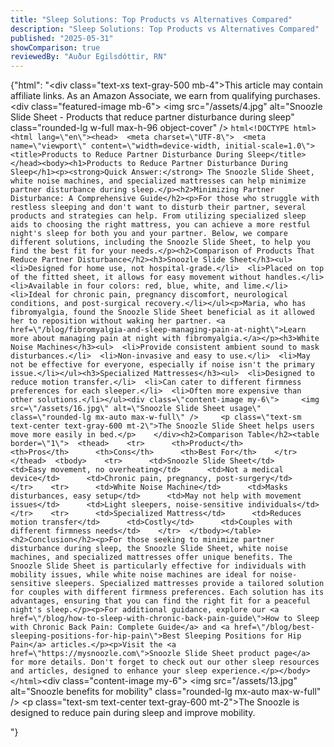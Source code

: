```yaml
---
title: "Sleep Solutions: Top Products vs Alternatives Compared"
description: "Sleep Solutions: Top Products vs Alternatives Compared"
published: "2025-05-31"
showComparison: true
reviewedBy: "Auður Egilsdóttir, RN"
---
```

{"html": "<div class=\"text-xs text-gray-500 mb-4\">This article may contain affiliate links. As an Amazon Associate, we earn from qualifying purchases.</div><div class=\"featured-image mb-6\">   <img src=\"/assets/4.jpg\" alt=\"Snoozle Slide Sheet - Products that reduce partner disturbance during sleep\" class=\"rounded-lg w-full max-h-96 object-cover\" />  </div>```html<!DOCTYPE html><html lang=\"en\"><head>  <meta charset=\"UTF-8\">  <meta name=\"viewport\" content=\"width=device-width, initial-scale=1.0\">  <title>Products to Reduce Partner Disturbance During Sleep</title></head><body><h1>Products to Reduce Partner Disturbance During Sleep</h1><p><strong>Quick Answer:</strong> The Snoozle Slide Sheet, white noise machines, and specialized mattresses can help minimize partner disturbance during sleep.</p><h2>Minimizing Partner Disturbance: A Comprehensive Guide</h2><p>For those who struggle with restless sleeping and don't want to disturb their partner, several products and strategies can help. From utilizing specialized sleep aids to choosing the right mattress, you can achieve a more restful night's sleep for both you and your partner. Below, we compare different solutions, including the Snoozle Slide Sheet, to help you find the best fit for your needs.</p><h2>Comparison of Products That Reduce Partner Disturbance</h2><h3>Snoozle Slide Sheet</h3><ul>  <li>Designed for home use, not hospital-grade.</li>  <li>Placed on top of the fitted sheet, it allows for easy movement without handles.</li>  <li>Available in four colors: red, blue, white, and lime.</li>  <li>Ideal for chronic pain, pregnancy discomfort, neurological conditions, and post-surgical recovery.</li></ul><p>Maria, who has fibromyalgia, found the Snoozle Slide Sheet beneficial as it allowed her to reposition without waking her partner. <a href=\"/blog/fibromyalgia-and-sleep-managing-pain-at-night\">Learn more about managing pain at night with fibromyalgia.</a></p><h3>White Noise Machines</h3><ul>  <li>Provide consistent ambient sound to mask disturbances.</li>  <li>Non-invasive and easy to use.</li>  <li>May not be effective for everyone, especially if noise isn't the primary issue.</li></ul><h3>Specialized Mattresses</h3><ul>  <li>Designed to reduce motion transfer.</li>  <li>Can cater to different firmness preferences for each sleeper.</li>  <li>Often more expensive than other solutions.</li></ul><div class=\"content-image my-6\">     <img src=\"/assets/16.jpg\" alt=\"Snoozle Slide Sheet usage\" class=\"rounded-lg mx-auto max-w-full\" />     <p class=\"text-sm text-center text-gray-600 mt-2\">The Snoozle Slide Sheet helps users move more easily in bed.</p>    </div><h2>Comparison Table</h2><table border=\"1\">  <thead>    <tr>      <th>Product</th>      <th>Pros</th>      <th>Cons</th>      <th>Best For</th>    </tr>  </thead>  <tbody>    <tr>      <td>Snoozle Slide Sheet</td>      <td>Easy movement, no overheating</td>      <td>Not a medical device</td>      <td>Chronic pain, pregnancy, post-surgery</td>    </tr>    <tr>      <td>White Noise Machine</td>      <td>Masks disturbances, easy setup</td>      <td>May not help with movement issues</td>      <td>Light sleepers, noise-sensitive individuals</td>    </tr>    <tr>      <td>Specialized Mattress</td>      <td>Reduces motion transfer</td>      <td>Costly</td>      <td>Couples with different firmness needs</td>    </tr>  </tbody></table><h2>Conclusion</h2><p>For those seeking to minimize partner disturbance during sleep, the Snoozle Slide Sheet, white noise machines, and specialized mattresses offer unique benefits. The Snoozle Slide Sheet is particularly effective for individuals with mobility issues, while white noise machines are ideal for noise-sensitive sleepers. Specialized mattresses provide a tailored solution for couples with different firmness preferences. Each solution has its advantages, ensuring that you can find the right fit for a peaceful night's sleep.</p><p>For additional guidance, explore our <a href=\"/blog/how-to-sleep-with-chronic-back-pain-guide\">How to Sleep with Chronic Back Pain: Complete Guide</a> and <a href=\"/blog/best-sleeping-positions-for-hip-pain\">Best Sleeping Positions for Hip Pain</a> articles.</p><p>Visit the <a href=\"https://mysnoozle.com\">Snoozle Slide Sheet product page</a> for more details. Don't forget to check out our other sleep resources and articles, designed to enhance your sleep experience.</p></body></html>```<div class=\"content-image my-6\">     <img src=\"/assets/13.jpg\" alt=\"Snoozle benefits for mobility\" class=\"rounded-lg mx-auto max-w-full\" />     <p class=\"text-sm text-center text-gray-600 mt-2\">The Snoozle is designed to reduce pain during sleep and improve mobility.</p>    </div>"}
